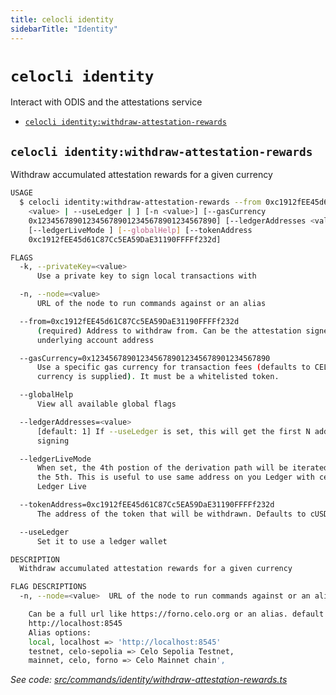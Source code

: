 ```yaml
---
title: celocli identity
sidebarTitle: "Identity"
---
```


`celocli identity`
==================

Interact with ODIS and the attestations service

* [`celocli identity:withdraw-attestation-rewards`](#celocli-identitywithdraw-attestation-rewards)

## `celocli identity:withdraw-attestation-rewards`

Withdraw accumulated attestation rewards for a given currency

```sh
USAGE
  $ celocli identity:withdraw-attestation-rewards --from 0xc1912fEE45d61C87Cc5EA59DaE31190FFFFf232d [-k
    <value> | --useLedger | ] [-n <value>] [--gasCurrency
    0x1234567890123456789012345678901234567890] [--ledgerAddresses <value> ]
    [--ledgerLiveMode ] [--globalHelp] [--tokenAddress
    0xc1912fEE45d61C87Cc5EA59DaE31190FFFFf232d]

FLAGS
  -k, --privateKey=<value>
      Use a private key to sign local transactions with

  -n, --node=<value>
      URL of the node to run commands against or an alias

  --from=0xc1912fEE45d61C87Cc5EA59DaE31190FFFFf232d
      (required) Address to withdraw from. Can be the attestation signer address or the
      underlying account address

  --gasCurrency=0x1234567890123456789012345678901234567890
      Use a specific gas currency for transaction fees (defaults to CELO if no gas
      currency is supplied). It must be a whitelisted token.

  --globalHelp
      View all available global flags

  --ledgerAddresses=<value>
      [default: 1] If --useLedger is set, this will get the first N addresses for local
      signing

  --ledgerLiveMode
      When set, the 4th postion of the derivation path will be iterated over instead of
      the 5th. This is useful to use same address on you Ledger with celocli as you do on
      Ledger Live

  --tokenAddress=0xc1912fEE45d61C87Cc5EA59DaE31190FFFFf232d
      The address of the token that will be withdrawn. Defaults to cUSD

  --useLedger
      Set it to use a ledger wallet

DESCRIPTION
  Withdraw accumulated attestation rewards for a given currency

FLAG DESCRIPTIONS
  -n, --node=<value>  URL of the node to run commands against or an alias

    Can be a full url like https://forno.celo.org or an alias. default:
    http://localhost:8545
    Alias options:
    local, localhost => 'http://localhost:8545'
    testnet, celo-sepolia => Celo Sepolia Testnet,
    mainnet, celo, forno => Celo Mainnet chain',
```

_See code: [src/commands/identity/withdraw-attestation-rewards.ts](https://github.com/celo-org/developer-tooling/tree/%40celo/celocli%408.0.0/packages/cli/src/commands/identity/withdraw-attestation-rewards.ts)_
